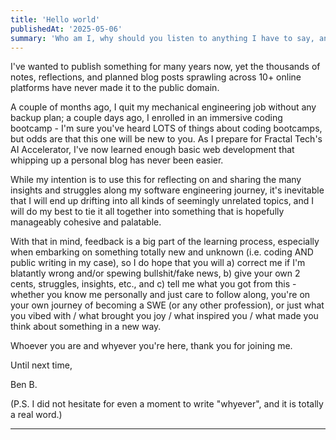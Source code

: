 ```yaml
---
title: 'Hello world'
publishedAt: '2025-05-06'
summary: 'Who am I, why should you listen to anything I have to say, and other existential ponderings'
---
```


I've wanted to publish something for many years now, yet the thousands of notes, reflections, and planned blog posts sprawling across 10+ online platforms have never made it to the public domain. 

A couple of months ago, I quit my mechanical engineering job without any backup plan; a couple days ago, I enrolled in an immersive coding bootcamp - I'm sure you've heard LOTS of things about coding bootcamps, but odds are that this one will be new to you. As I prepare for Fractal Tech's AI Accelerator, I've now learned enough basic web development that whipping up a personal blog has never been easier.

While my intention is to use this for reflecting on and sharing the many insights and struggles along my software engineering journey, it's inevitable that I will end up drifting into all kinds of seemingly unrelated topics, and I will do my best to tie it all together into something that is hopefully manageably cohesive and palatable.

With that in mind, feedback is a big part of the learning process, especially when embarking on something totally new and unknown (i.e. coding AND public writing in my case), so I do hope that you will a) correct me if I'm blatantly wrong and/or spewing bullshit/fake news, b) give your own 2 cents, struggles, insights, etc., and c) tell me what you got from this - whether you know me personally and just care to follow along, you're on your own journey of becoming a SWE (or any other profession), or just what you vibed with / what brought you joy / what inspired you / what made you think about something in a new way. 

Whoever you are and whyever you're here, thank you for joining me. 

Until next time,

Ben B.

(P.S. I did not hesitate for even a moment to write "whyever", and it is totally a real word.)


---